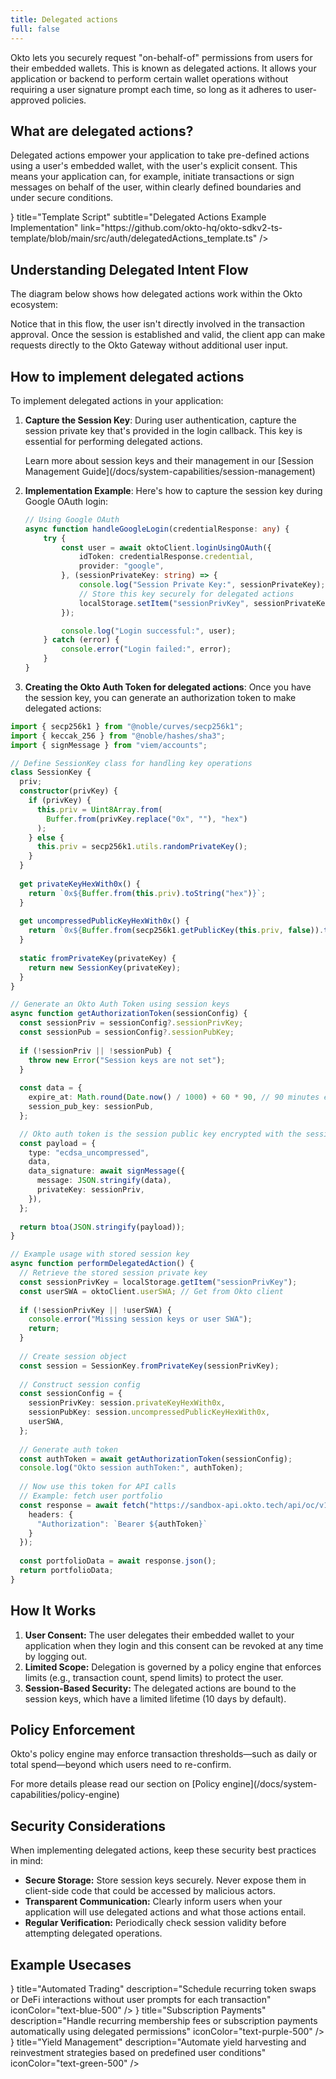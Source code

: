 ```yaml
---
title: Delegated actions
full: false
---
```



Okto lets you securely request "on-behalf-of" permissions from users for their embedded wallets. This is known as delegated actions. It allows your application or backend to perform certain wallet operations without requiring a user signature prompt each time, so long as it adheres to user-approved policies.

## What are delegated actions?

Delegated actions empower your application to take pre-defined actions using a user's embedded wallet, with the user's explicit consent. This means your application can, for example, initiate transactions or sign messages on behalf of the user, within clearly defined boundaries and under secure conditions.

<div className="my-6 grid grid-cols-1 md:grid-cols-2 gap-4">
  <TechnologyCard
    className="h-25"
    icon={<IoCodeSlashOutline size={"1.5rem"} />}
    title="Template Script" 
    subtitle="Delegated Actions Example Implementation"
    link="https://github.com/okto-hq/okto-sdkv2-ts-template/blob/main/src/auth/delegatedActions_template.ts"
  />
</div>


## Understanding Delegated Intent Flow

The diagram below shows how delegated actions work within the Okto ecosystem:

<FullscreenImage 
  src="/images/okto-auth-delegated-flow.png" 
  alt="Okto Delegated Flow" 
  className="w-3/4 md:w-2/3 max-w-full rounded-lg shadow-md mx-auto" 
/>

Notice that in this flow, the user isn't directly involved in the transaction approval. Once the session is established and valid, the client app can make requests directly to the Okto Gateway without additional user input.

## How to implement delegated actions

To implement delegated actions in your application:

1. **Capture the Session Key**:
   During user authentication, capture the session private key that's provided in the login callback. This key is essential for performing delegated actions.

   <Callout type="info">
   Learn more about session keys and their management in our [Session Management Guide](/docs/system-capabilities/session-management)
   </Callout>

2. **Implementation Example**:
   Here's how to capture the session key during Google OAuth login:

   ```typescript
   // Using Google OAuth
   async function handleGoogleLogin(credentialResponse: any) {
       try {
           const user = await oktoClient.loginUsingOAuth({
               idToken: credentialResponse.credential,
               provider: "google",
           }, (sessionPrivateKey: string) => {
               console.log("Session Private Key:", sessionPrivateKey);
               // Store this key securely for delegated actions
               localStorage.setItem("sessionPrivKey", sessionPrivateKey);
           });

           console.log("Login successful:", user);
       } catch (error) {
           console.error("Login failed:", error);
       }
   }
   ```
  
  3. **Creating the Okto Auth Token for delegated actions**: Once you have the session key, you can generate an authorization token to make delegated actions:

  ```typescript
  import { secp256k1 } from "@noble/curves/secp256k1";
  import { keccak_256 } from "@noble/hashes/sha3";
  import { signMessage } from "viem/accounts";

  // Define SessionKey class for handling key operations
  class SessionKey {
    priv;
    constructor(privKey) {
      if (privKey) {
        this.priv = Uint8Array.from(
          Buffer.from(privKey.replace("0x", ""), "hex")
        );
      } else {
        this.priv = secp256k1.utils.randomPrivateKey();
      }
    }
    
    get privateKeyHexWith0x() {
      return `0x${Buffer.from(this.priv).toString("hex")}`;
    }
    
    get uncompressedPublicKeyHexWith0x() {
      return `0x${Buffer.from(secp256k1.getPublicKey(this.priv, false)).toString("hex")}`;
    }
    
    static fromPrivateKey(privateKey) {
      return new SessionKey(privateKey);
    }
  }

  // Generate an Okto Auth Token using session keys
  async function getAuthorizationToken(sessionConfig) {
    const sessionPriv = sessionConfig?.sessionPrivKey;
    const sessionPub = sessionConfig?.sessionPubKey;
    
    if (!sessionPriv || !sessionPub) {
      throw new Error("Session keys are not set");
    }
    
    const data = {
      expire_at: Math.round(Date.now() / 1000) + 60 * 90, // 90 minutes expiry
      session_pub_key: sessionPub,
    };

    // Okto auth token is the session public key encrypted with the session private key
    const payload = {
      type: "ecdsa_uncompressed",
      data,
      data_signature: await signMessage({
        message: JSON.stringify(data),
        privateKey: sessionPriv,
      }),
    };
    
    return btoa(JSON.stringify(payload));
  }

  // Example usage with stored session key
  async function performDelegatedAction() {
    // Retrieve the stored session private key
    const sessionPrivKey = localStorage.getItem("sessionPrivKey");
    const userSWA = oktoClient.userSWA; // Get from Okto client
    
    if (!sessionPrivKey || !userSWA) {
      console.error("Missing session keys or user SWA");
      return;
    }
    
    // Create session object
    const session = SessionKey.fromPrivateKey(sessionPrivKey);
    
    // Construct session config
    const sessionConfig = {
      sessionPrivKey: session.privateKeyHexWith0x,
      sessionPubKey: session.uncompressedPublicKeyHexWith0x,
      userSWA,
    };
    
    // Generate auth token
    const authToken = await getAuthorizationToken(sessionConfig);
    console.log("Okto session authToken:", authToken);
    
    // Now use this token for API calls
    // Example: fetch user portfolio
    const response = await fetch("https://sandbox-api.okto.tech/api/oc/v1/aggregated-portfolio", {
      headers: {
        "Authorization": `Bearer ${authToken}`
      }
    });
    
    const portfolioData = await response.json();
    return portfolioData;
  }
  ```


## How It Works
1. **User Consent:** The user delegates their embedded wallet to your application when they login and this consent can be revoked at any time by logging out.
2. **Limited Scope:** Delegation is governed by a policy engine that enforces limits (e.g., transaction count, spend limits) to protect the user.
3. **Session-Based Security:** The delegated actions are bound to the session keys, which have a limited lifetime (10 days by default).

## Policy Enforcement
Okto's policy engine may enforce transaction thresholds—such as daily or total spend—beyond which users need to re-confirm.

<Callout type="info">
For more details please read our section on [Policy engine](/docs/system-capabilities/policy-engine)
</Callout>

## Security Considerations

When implementing delegated actions, keep these security best practices in mind:

- **Secure Storage:** Store session keys securely. Never expose them in client-side code that could be accessed by malicious actors.
- **Transparent Communication:** Clearly inform users when your application will use delegated actions and what those actions entail.
- **Regular Verification:** Periodically check session validity before attempting delegated operations.

## Example Usecases

<div className="grid grid-cols-1 md:grid-cols-3 gap-6">
  <FeatureCard
    icon={<LuArrowRightLeft size={20} />}
    title="Automated Trading"
    description="Schedule recurring token swaps or DeFi interactions without user prompts for each transaction"
    iconColor="text-blue-500"
  />
  <FeatureCard
    icon={<LuCalendarClock size={20} />}
    title="Subscription Payments"
    description="Handle recurring membership fees or subscription payments automatically using delegated permissions"
    iconColor="text-purple-500"
  />
  <FeatureCard
    icon={<LuSprout size={20} />}
    title="Yield Management"
    description="Automate yield harvesting and reinvestment strategies based on predefined user conditions"
    iconColor="text-green-500"
  />
</div>


